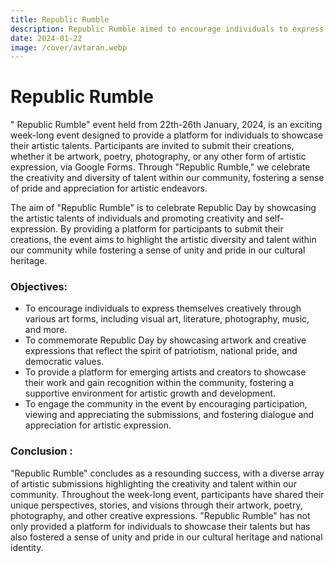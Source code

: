 ```yaml
---
title: Republic Rumble
description: Republic Rumble aimed to encourage individuals to express themselves creatively through various art forms, including visual art, literature, photography, music, and more.
date: 2024-01-22
image: /cover/avtaran.webp
---
```


# Republic Rumble

" Republic Rumble" event held from 22th-26th January, 2024, is an exciting week-long event designed to provide a platform for individuals to showcase their artistic talents. Participants are invited to submit their creations, whether it be artwork, poetry, photography, or any other form of artistic expression, via Google Forms. Through "Republic Rumble," we celebrate the creativity and diversity of talent within our community, fostering a sense of pride and appreciation for artistic endeavors.

The aim of "Republic Rumble" is to celebrate Republic Day by showcasing the artistic talents of individuals and promoting creativity and self-expression. By providing a platform for participants to submit their creations, the event aims to highlight the artistic diversity and talent within our community while fostering a sense of unity and pride in our cultural heritage.

### Objectives:
- To encourage individuals to express themselves creatively through various art forms, including visual art, literature, photography, music, and more.
- To commemorate Republic Day by showcasing artwork and creative expressions that reflect the spirit of patriotism, national pride, and democratic values.
- To provide a platform for emerging artists and creators to showcase their work and gain recognition within the community, fostering a supportive environment for artistic growth and development.
- To engage the community in the event by encouraging participation, viewing and appreciating the submissions, and fostering dialogue and appreciation for artistic expression.

### Conclusion :
"Republic Rumble" concludes as a resounding success, with a diverse array of artistic submissions highlighting the creativity and talent within our community. Throughout the week-long event, participants have shared their unique perspectives, stories, and visions through their artwork, poetry, photography, and other creative expressions. "Republic Rumble" has not only provided a platform for individuals to showcase their talents but has also fostered a sense of unity and pride in our cultural heritage and national identity.